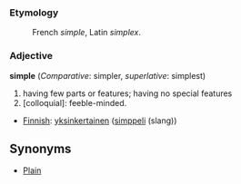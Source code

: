 ===Etymology===
:French ''simple'', Latin ''simplex''.
===Adjective===
'''simple''' (''Comparative'': simpler, ''superlative'': simplest)
#having few parts or features; having no special features
#[colloquial]: feeble-minded.

*[[Finnish]]: [[yksinkertainen]] ([[simppeli]] (slang))

==Synonyms==

*[[Plain]]